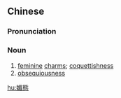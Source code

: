 ==Chinese==
{{zh-forms|s=媚态}}

===Pronunciation===
{{zh-pron
|m=mèitài
|c=mei6 taai3
|cat=n
}}

===Noun===
{{zh-noun}}

# [[feminine]] [[charm]]s; [[coquettishness]]
# [[obsequiousness]]

[[hu:媚態]]